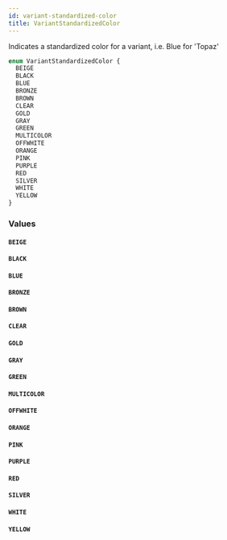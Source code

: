 ```yaml
---
id: variant-standardized-color
title: VariantStandardizedColor
---
```



Indicates a standardized color for a variant, i.e. Blue for 'Topaz'


```graphql
enum VariantStandardizedColor {
  BEIGE
  BLACK
  BLUE
  BRONZE
  BROWN
  CLEAR
  GOLD
  GRAY
  GREEN
  MULTICOLOR
  OFFWHITE
  ORANGE
  PINK
  PURPLE
  RED
  SILVER
  WHITE
  YELLOW
}
```


### Values

#### `BEIGE` 




#### `BLACK` 




#### `BLUE` 




#### `BRONZE` 




#### `BROWN` 




#### `CLEAR` 




#### `GOLD` 




#### `GRAY` 




#### `GREEN` 




#### `MULTICOLOR` 




#### `OFFWHITE` 




#### `ORANGE` 




#### `PINK` 




#### `PURPLE` 




#### `RED` 




#### `SILVER` 




#### `WHITE` 




#### `YELLOW` 






